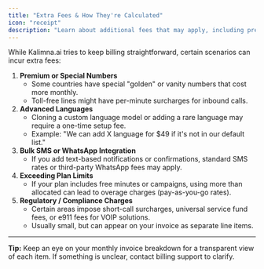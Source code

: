 ```yaml
---
title: "Extra Fees & How They're Calculated"
icon: "receipt"
description: "Learn about additional fees that may apply, including premium numbers, language setup, and regulatory charges"
---
```


While Kalimna.ai tries to keep billing straightforward, certain scenarios can incur extra fees:

1. **Premium or Special Numbers**
   - Some countries have special "golden" or vanity numbers that cost more monthly.
   - Toll-free lines might have per-minute surcharges for inbound calls.
2. **Advanced Languages**
   - Cloning a custom language model or adding a rare language may require a one-time setup fee.
   - Example: "We can add X language for \$49 if it's not in our default list."
3. **Bulk SMS or WhatsApp Integration**
   - If you add text-based notifications or confirmations, standard SMS rates or third-party WhatsApp fees may apply.
4. **Exceeding Plan Limits**
   - If your plan includes free minutes or campaigns, using more than allocated can lead to overage charges (pay-as-you-go rates).
5. **Regulatory / Compliance Charges**
   - Certain areas impose short-call surcharges, universal service fund fees, or e911 fees for VOIP solutions.
   - Usually small, but can appear on your invoice as separate line items.

---

**Tip:** Keep an eye on your monthly invoice breakdown for a transparent view of each item. If something is unclear, contact billing support to clarify.